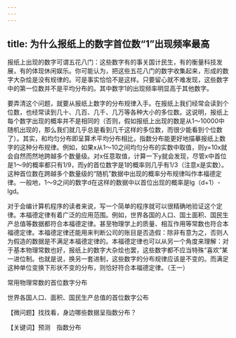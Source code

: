 ```yaml
---
---
---
```

title: 为什么报纸上的数字首位数“1”出现频率最高
---






报纸上出现的数字可谓五花八门：这些数字有的事关国计民生，有的衡量科技发展，有的体现休闲娱乐。你可能认为，把这些五花八门的数字收集起来，形成的数字大杂烩是没有规律的。可是事实恰恰不是这样。只要留心就不难发现，这些数字中的第一位数并不是平均分布的。其中数字1的出现频率明显高于其他数字。

要弄清这个问题，就要从报纸上数字的分布规律入手。在报纸上我们经常会读到个位数，也经常读到几十、几百、几千、几万等各种大小的多位数。这说明，报纸上每个数字出现的概率并不是相同的（否则，假如报纸上出现的数是从1～10000中随机出现的，那么我们就几乎总是看到几千这样的多位数，而很少能看到个位数了）。其实，和均匀分布即呈算术平均分布相比，指数分布能更好地描摹报纸上数字的这种分布规律。例如，如果x从1～10之间均匀分布的实数中取值，则y=10x就会自然而然地跨越多个数量级。对x任意取值，计算一下y就会发现，尽管x中首位是1～9的概率都只有1/9，而y的首位数字是1的概率则几乎有1/3（注意x是实数）。这种首位数在跨越多个数量级的“随机”数据中出现的概率分布规律叫作本福德定律。一般地，1～9之间的数字d在这样的数据中以首位出现的概率是lg（d+1）-lgd。

对于会编计算机程序的读者来说，写一个简单的程序就可以很精确地验证这个定律。本福德定律有着广泛的应用范围。例如，世界各国的人口、国土面积、国民生产总值等数据都符合本福德定律。甚至物理学上的质量、相互作用等常数也符合本福德定律。本福德定律还能用来判断公司的账目是否造假：除非有意为之，否则人为假造的数据是不满足本福德定律的。本福德定律也可以从另一个角度来理解：对于基本物理常数也好，报纸上的数字大杂烩也罢，这些数字都不应当特殊“喜欢”某一进位制。也就是说，换另一套进制，这些数字的分布规律应该是不变的。而满足这种单位变换下形状不变的分布，则恰好符合本福德定律。（王一）



常用物理常数的首位数字分布



世界各国人口、面积、国民生产总值的首位数字公布

【微问题】找找看，身边哪些数据呈指数分布？

【关键词】预测　指数分布